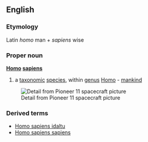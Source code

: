 ==English==
===Etymology===
Latin ''homo'' man + ''sapiens'' wise
===Proper noun===
{{wikipedia}}
'''[[Homo]] [[sapiens]]'''
#a [[taxonomic]] [[species]], within [[genus]] [[Homo]] - [[mankind]]
{{wikispecies}}
[[Image:Human.png|thumb|Detail from Pioneer 11 spacecraft picture]]

===Derived terms===
*[[Homo sapiens idaltu]]
*[[Homo sapiens sapiens]]